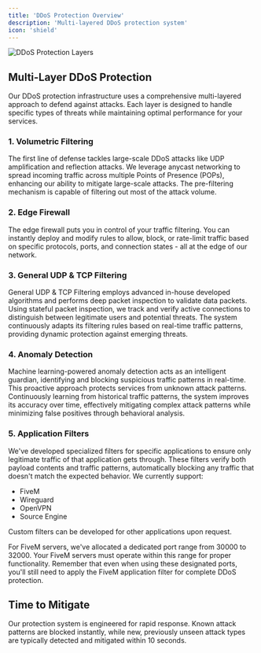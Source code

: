 ```yaml
---
title: 'DDoS Protection Overview'
description: 'Multi-layered DDoS protection system'
icon: 'shield'
---
```


![DDoS Protection Layers](http://images.guardv.net/DDoS_Protection_GuardV.png)

## Multi-Layer DDoS Protection

Our DDoS protection infrastructure uses a comprehensive multi-layered approach to defend against attacks. Each layer is designed to handle specific types of threats while maintaining optimal performance for your services.

### 1. Volumetric Filtering

The first line of defense tackles large-scale DDoS attacks like UDP amplification and reflection attacks. We leverage anycast networking to spread incoming traffic across multiple Points of Presence (POPs), enhancing our ability to mitigate large-scale attacks. The pre-filtering mechanism is capable of filtering out most of the attack volume.

### 2. Edge Firewall

The edge firewall puts you in control of your traffic filtering. You can instantly deploy and modify rules to allow, block, or rate-limit traffic based on specific protocols, ports, and connection states - all at the edge of our network.

### 3. General UDP & TCP Filtering

General UDP & TCP Filtering employs advanced in-house developed algorithms and performs deep packet inspection to validate data packets. Using stateful packet inspection, we track and verify active connections to distinguish between legitimate users and potential threats. The system continuously adapts its filtering rules based on real-time traffic patterns, providing dynamic protection against emerging threats.

### 4. Anomaly Detection

Machine learning-powered anomaly detection acts as an intelligent guardian, identifying and blocking suspicious traffic patterns in real-time. This proactive approach protects services from unknown attack patterns. Continuously learning from historical traffic patterns, the system improves its accuracy over time, effectively mitigating complex attack patterns while minimizing false positives through behavioral analysis.

### 5. Application Filters

We've developed specialized filters for specific applications to ensure only legitimate traffic of that application gets through. These filters verify both payload contents and traffic patterns, automatically blocking any traffic that doesn't match the expected behavior. We currently support:

- FiveM
- Wireguard
- OpenVPN
- Source Engine

Custom filters can be developed for other applications upon request.

<Note>
For FiveM servers, we've allocated a dedicated port range from 30000 to 32000. Your FiveM servers must operate within this range for proper functionality. Remember that even when using these designated ports, you'll still need to apply the FiveM application filter for complete DDoS protection.
</Note>

## Time to Mitigate

Our protection system is engineered for rapid response. Known attack patterns are blocked instantly, while new, previously unseen attack types are typically detected and mitigated within 10 seconds.


